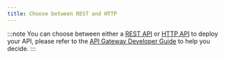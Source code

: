 ```yaml
---
title: Choose between REST and HTTP
---
```

:::note
You can choose between either a [REST API](https://docs.aws.amazon.com/apigateway/latest/developerguide/apigateway-rest-api.html) or [HTTP API](https://docs.aws.amazon.com/apigateway/latest/developerguide/http-api.html) to deploy your API, please refer to the [API Gateway Developer Guide](https://docs.aws.amazon.com/apigateway/latest/developerguide/http-api-vs-rest.html) to help you decide.
:::